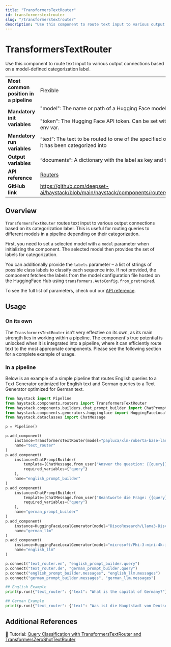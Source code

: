 ```yaml
---
title: "TransformersTextRouter"
id: transformerstextrouter
slug: "/transformerstextrouter"
description: "Use this component to route text input to various output connections based on a model-defined categorization label."
---
```


# TransformersTextRouter

Use this component to route text input to various output connections based on a model-defined categorization label.

|  |  |
| --- | --- |
| **Most common position in a pipeline** | Flexible |
| **Mandatory init variables** | "model": The name or path of a Hugging Face model for text classification  <br /> <br />"token": The Hugging Face API token. Can be set with `HF_API_TOKEN` or `HF_TOKEN` env var. |
| **Mandatory run variables** | “text”: The text to be routed to one of the specified outputs based on which label it has been categorized into |
| **Output variables** | “documents”: A dictionary with the label as key and the text as value |
| **API reference** | [Routers](/reference/routers-api) |
| **GitHub link** | https://github.com/deepset-ai/haystack/blob/main/haystack/components/routers/transformers_text_router.py |

## Overview

`TransformersTextRouter` routes text input to various output connections based on its categorization label. This is useful for routing queries to different models in a pipeline depending on their categorization.

First, you need to set a selected model with a `model` parameter when initializing the component. The selected model then provides the set of labels for categorization.

You can additionally provide the `labels` parameter – a list of strings of possible class labels to classify each sequence into. If not provided, the component fetches the labels from the model configuration file hosted on the HuggingFace Hub using `transformers.AutoConfig.from_pretrained`.

To see the full list of parameters, check out our [API reference](/reference/routers-api#transformerstextrouter).

## Usage

### On its own

The `TransformersTextRouter` isn’t very effective on its own, as its main strength lies in working within a pipeline. The component's true potential is unlocked when it is integrated into a pipeline, where it can efficiently route text to the most appropriate components. Please see the following section for a complete example of usage.

### In a pipeline

Below is an example of a simple pipeline that routes English queries to a Text Generator optimized for English text and German queries to a Text Generator optimized for German text.

```python
from haystack import Pipeline
from haystack.components.routers import TransformersTextRouter
from haystack.components.builders.chat_prompt_builder import ChatPromptBuilder
from haystack.components.generators.huggingface import HuggingFaceLocalGenerator
from haystack.dataclasses import ChatMessage

p = Pipeline()

p.add_component(
    instance=TransformersTextRouter(model="papluca/xlm-roberta-base-language-detection"),
    name="text_router"
)
p.add_component(
    instance=ChatPromptBuilder(
        template=[ChatMessage.from_user("Answer the question: {{query}}\nAnswer:")],
        required_variables={"query"}
    ),
    name="english_prompt_builder"
)
p.add_component(
    instance=ChatPromptBuilder(
        template=[ChatMessage.from_user("Beantworte die Frage: {{query}}\nAntwort:")],
        required_variables={"query"}
    ),
    name="german_prompt_builder"
)
p.add_component(
    instance=HuggingFaceLocalGenerator(model="DiscoResearch/Llama3-DiscoLeo-Instruct-8B-v0.1"),
    name="german_llm"
)
p.add_component(
    instance=HuggingFaceLocalGenerator(model="microsoft/Phi-3-mini-4k-instruct"),
    name="english_llm"
)

p.connect("text_router.en", "english_prompt_builder.query")
p.connect("text_router.de", "german_prompt_builder.query")
p.connect("english_prompt_builder.messages", "english_llm.messages")
p.connect("german_prompt_builder.messages", "german_llm.messages")

## English Example
print(p.run({"text_router": {"text": "What is the capital of Germany?"}}))

## German Example
print(p.run({"text_router": {"text": "Was ist die Hauptstadt von Deutschland?"}}))
```

## Additional References

:notebook: Tutorial: [Query Classification with TransformersTextRouter and TransformersZeroShotTextRouter](https://haystack.deepset.ai/tutorials/41_query_classification_with_transformerstextrouter_and_transformerszeroshottextrouter)
